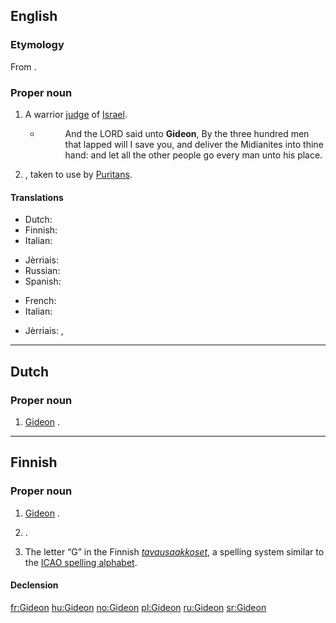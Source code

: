 ==English==

{{rfp|lang=en}}

===Etymology===
From {{etyl|he|en}} {{term|גדעון|גִּדְעוֹן|Gideon|tr=gid'ón|lang=he}}.

===Proper noun===
{{en-proper noun}}

# {{context|biblical character|lang=en}} A warrior [[judge]] of [[Israel]].
#* {{RQ:Authorized Version|Judges|7|7}}
#*: And the LORD said unto '''Gideon''', By the three hundred men that lapped will I save you, and deliver the Midianites into thine hand: and let all the other people go every man unto his place.
# {{given name|male|from=Hebrew}}, taken to use by [[Puritan]]s.

====Translations====
{{trans-top|biblical character}}
* Dutch: {{t-|nl|Gideon}}
* Finnish: {{t-|fi|Gideon}}
* Italian: {{t+|it|Gedeone}}
{{trans-mid}}
* Jèrriais: {{tø|roa-jer|Gudgion|m}}
* Russian: {{t-|ru|Гедеон|m|sc=Cyrl|tr=Gedeón}}
* Spanish: {{t-|es|Gedeón}}
{{trans-bottom}}

{{trans-top|male given name}}
* French: {{t-|fr|Gédéon}}
* Italian: {{t+|it|Gedeone}}
{{trans-mid}}
* Jèrriais: {{tø|roa-jer|Gudgion|m}}, {{tø|roa-jer|Gédéon|m}}
{{trans-bottom}}

----

==Dutch==

===Proper noun===
{{nl-proper noun}}

# {{context|biblical character|lang=nl}} [[#English|Gideon]] {{gloss|biblical character}}.

----

==Finnish==

===Proper noun===
{{fi-proper noun}}

# {{context|biblical character|lang=fi}} [[#English|Gideon]] {{gloss|biblical character}}.
# {{context|rare|lang=fi}} {{given name|male|lang=fi}}.
# The letter “G” in the Finnish ''[[tavausaakkoset]]'', a spelling system similar to the [[ICAO spelling alphabet]].

====Declension====
{{fi-decl-risti|Gideon|i=0}}

[[fr:Gideon]]
[[hu:Gideon]]
[[no:Gideon]]
[[pl:Gideon]]
[[ru:Gideon]]
[[sr:Gideon]]